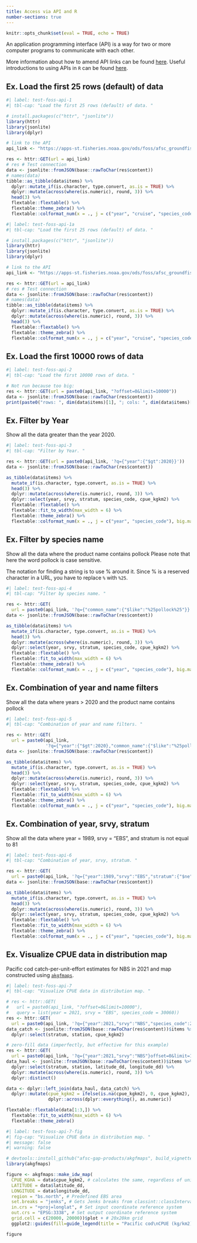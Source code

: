 ```yaml
---
title: Access via API and R
number-sections: true
---
```


```r
knitr::opts_chunk$set(eval = TRUE, echo = TRUE)
```

An application programming interface (API) is a way for two or more computer programs to communicate with each other.

More information about how to amend API links can be found [here](https://docs.oracle.com/en/database/oracle/oracle-rest-data-services/22.3/books.html#AELIG90103/). Useful introductions to using APIs in `R` can be found [here](https://www.dataquest.io/blog/r-api-tutorial/). 

## Ex. Load the first 25 rows (default) of data

```r
#| label: test-foss-api-1
#| tbl-cap: "Load the first 25 rows (default) of data. "

# install.packages(c("httr", "jsonlite"))
library(httr)
library(jsonlite)
library(dplyr)

# link to the API
api_link <- "https://apps-st.fisheries.noaa.gov/ods/foss/afsc_groundfish_survey/"

res <- httr::GET(url = api_link)
# res # Test connection
data <- jsonlite::fromJSON(base::rawToChar(res$content))
# names(data)
tibble::as_tibble(data$items) %>% 
  dplyr::mutate_if(is.character, type.convert, as.is = TRUE) %>%
  dplyr::mutate(across(where(is.numeric), round, 3)) %>%
  head(3) %>%
  flextable::flextable() %>%
  flextable::theme_zebra() %>%
  flextable::colformat_num(x = ., j = c("year", "cruise", "species_code", "tsn", "ak_survey_id"), big.mark = "")
```


```r
#| label: test-foss-api-1a
#| tbl-cap: "Load the first 25 rows (default) of data. "

# install.packages(c("httr", "jsonlite"))
library(httr)
library(jsonlite)
library(dplyr)

# link to the API
api_link <- "https://apps-st.fisheries.noaa.gov/ods/foss/afsc_groundfish_survey/"

res <- httr::GET(url = api_link)
# res # Test connection
data <- jsonlite::fromJSON(base::rawToChar(res$content))
# names(data)
tibble::as_tibble(data$items) %>% 
  dplyr::mutate_if(is.character, type.convert, as.is = TRUE) %>%
  dplyr::mutate(across(where(is.numeric), round, 3)) %>%
  head(3) %>%
  flextable::flextable() %>%
  flextable::theme_zebra() %>%
  flextable::colformat_num(x = ., j = c("year", "cruise", "species_code", "tsn", "ak_survey_id"), big.mark = "")
```

## Ex. Load the first 10000 rows of data

```r
#| label: test-foss-api-2
#| tbl-cap: "Load the first 10000 rows of data. "

# Not run because too big:
res <- httr::GET(url = paste0(api_link, "?offset=0&limit=10000"))
data <- jsonlite::fromJSON(base::rawToChar(res$content))
print(paste0("rows: ", dim(data$items)[1], "; cols: ", dim(data$items)[2]))
```

## Ex. Filter by Year

Show all the data greater than the year 2020. 

```r
#| label: test-foss-api-3
#| tbl-cap: "Filter by Year. "

res <- httr::GET(url = paste0(api_link, '?q={"year":{"$gt":2020}}'))
data <- jsonlite::fromJSON(base::rawToChar(res$content))

as_tibble(data$items) %>% 
  mutate_if(is.character, type.convert, as.is = TRUE) %>%
  head(3) %>%
  dplyr::mutate(across(where(is.numeric), round, 3)) %>%
  dplyr::select(year, srvy, stratum, species_code, cpue_kgkm2) %>%
  flextable::flextable() %>%
  flextable::fit_to_width(max_width = 6) %>% 
  flextable::theme_zebra() %>%
  flextable::colformat_num(x = ., j = c("year", "species_code"), big.mark = "") 
```

## Ex. Filter by species name

Show all the data where the product name contains pollock Please note that here the word pollock is case sensitive.

The notation for finding a string is to use % around it. Since % is a reserved character in a URL, you have to replace `%` with `%25`. 

```r
#| label: test-foss-api-4
#| tbl-cap: "Filter by species name. "

res <- httr::GET(
  url = paste0(api_link, '?q={"common_name":{"$like":"%25pollock%25"}}'))
data <- jsonlite::fromJSON(base::rawToChar(res$content))

as_tibble(data$items) %>% 
  mutate_if(is.character, type.convert, as.is = TRUE) %>%
  head(3) %>%
  dplyr::mutate(across(where(is.numeric), round, 3)) %>%
  dplyr::select(year, srvy, stratum, species_code, cpue_kgkm2) %>%
  flextable::flextable() %>%
  flextable::fit_to_width(max_width = 6) %>% 
  flextable::theme_zebra() %>%
  flextable::colformat_num(x = ., j = c("year", "species_code"), big.mark = "") 
```

## Ex. Combination of year and name filters

Show all the data where years > 2020 and the product name contains pollock

```r
#| label: test-foss-api-5
#| tbl-cap: "Combination of year and name filters. "

res <- httr::GET(
  url = paste0(api_link, 
               '?q={"year":{"$gt":2020},"common_name":{"$like":"%25pollock%25"}}'))
data <- jsonlite::fromJSON(base::rawToChar(res$content))

as_tibble(data$items) %>% 
  mutate_if(is.character, type.convert, as.is = TRUE) %>%
  head(3) %>%
  dplyr::mutate(across(where(is.numeric), round, 3)) %>%
  dplyr::select(year, srvy, stratum, species_code, cpue_kgkm2) %>%
  flextable::flextable() %>%
  flextable::fit_to_width(max_width = 6) %>% 
  flextable::theme_zebra() %>%
  flextable::colformat_num(x = ., j = c("year", "species_code"), big.mark = "") 
```

## Ex. Combination of year, srvy, stratum

Show all the data where year = 1989, srvy = "EBS", and stratum is not equal to 81

```r
#| label: test-foss-api-6
#| tbl-cap: "Combination of year, srvy, stratum. "

res <- httr::GET(
  url = paste0(api_link, '?q={"year":1989,"srvy":"EBS","stratum":{"$ne":"81"}}'))
data <- jsonlite::fromJSON(base::rawToChar(res$content))

as_tibble(data$items) %>% 
  mutate_if(is.character, type.convert, as.is = TRUE) %>%
  head(3) %>%
  dplyr::mutate(across(where(is.numeric), round, 3)) %>%
  dplyr::select(year, srvy, stratum, species_code, cpue_kgkm2) %>%
  flextable::flextable() %>%
  flextable::fit_to_width(max_width = 6) %>% 
  flextable::theme_zebra() %>%
  flextable::colformat_num(x = ., j = c("year", "species_code"), big.mark = "") 
```

## Ex. Visualize CPUE data in distribution map

Pacific cod catch-per-unit-effort estimates for NBS in 2021 and map constructed using [`akgfmaps`](https://github.com/afsc-gap-products/akgfmaps). 

```r
#| label: test-foss-api-7
#| tbl-cap: "Visualize CPUE data in distribution map. "

# res <- httr::GET(
#   url = paste0(api_link, "?offset=0&limit=10000"), 
#   query = list(year = 2021, srvy = "EBS", species_code = 30060))
res <- httr::GET(
  url = paste0(api_link, '?q={"year":2021,"srvy":"NBS","species_code":21720}'))
data_catch <- jsonlite::fromJSON(base::rawToChar(res$content))$items %>% 
  dplyr::select(stratum, station, cpue_kgkm2) 

# zero-fill data (imperfectly, but effective for this example)
res <- httr::GET(
  url = paste0(api_link, '?q={"year":2021,"srvy":"NBS"}offset=0&limit=10000'))
data_haul <- jsonlite::fromJSON(base::rawToChar(res$content))$items %>% 
  dplyr::select(stratum, station, latitude_dd, longitude_dd) %>%
  dplyr::mutate(across(where(is.numeric), round, 3)) %>% 
  dplyr::distinct()

data <- dplyr::left_join(data_haul, data_catch) %>% 
  dplyr::mutate(cpue_kgkm2 = ifelse(is.na(cpue_kgkm2), 0, cpue_kgkm2), 
                dplyr::across(dplyr::everything(), as.numeric)) 

flextable::flextable(data[1:3,]) %>% 
  flextable::fit_to_width(max_width = 6) %>% 
  flextable::theme_zebra() 
```

```r
#| label: test-foss-api-7-fig
#| fig-cap: "Visualize CPUE data in distribution map. "
#| message: false
#| warning: false

# devtools::install_github("afsc-gap-products/akgfmaps", build_vignettes = TRUE)
library(akgfmaps)

figure <- akgfmaps::make_idw_map(
  CPUE_KGHA = data$cpue_kgkm2, # calculates the same, regardless of units.  
  LATITUDE = data$latitude_dd, 
  LONGITUDE = data$longitude_dd, 
  region = "bs.north", # Predefined EBS area
  set.breaks = "jenks", # Gets Jenks breaks from classint::classIntervals()
  in.crs = "+proj=longlat", # Set input coordinate reference system
  out.crs = "EPSG:3338", # Set output coordinate reference system
  grid.cell = c(20000, 20000))$plot + # 20x20km grid
  ggplot2::guides(fill=guide_legend(title = "Pacific cod\nCPUE (kg/km2)"))

figure
```



